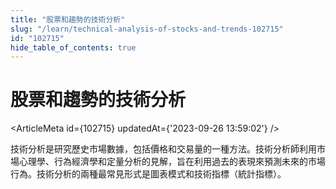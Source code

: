 ```yaml
---
title: "股票和趨勢的技術分析"
slug: "/learn/technical-analysis-of-stocks-and-trends-102715"
id: "102715"
hide_table_of_contents: true
---
```



# 股票和趨勢的技術分析

<ArticleMeta id={102715} updatedAt={'2023-09-26 13:59:02'} />
<div className='border-solid border-b border-t-0 my-4 border-[var(--ifm-color-gray-300)]' />

技術分析是研究歷史市場數據，包括價格和交易量的一種方法。技術分析師利用市場心理學、行為經濟學和定量分析的見解，旨在利用過去的表現來預測未來的市場行為。技術分析的兩種最常見形式是圖表模式和技術指標（統計指標）。
